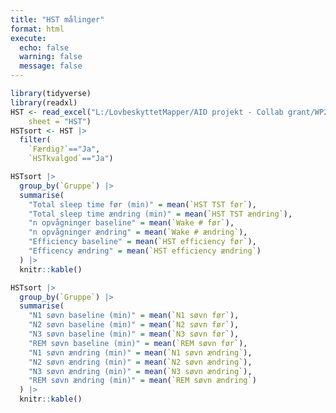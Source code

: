 ```yaml
---
title: "HST målinger"
format: html
execute:
  echo: false
  warning: false
  message: false
---
```


```r
library(tidyverse)
library(readxl)
HST <- read_excel("L:/LovbeskyttetMapper/AID projekt - Collab grant/WP2+3 (AIDBeyond)/AID-BEYOND Trial Master File/16) Data analyser/Analyseskema samlet NY.xlsx", 
    sheet = "HST")
HSTsort <- HST |> 
  filter(
    `Færdig?`=="Ja",
    `HSTkvalgod`=="Ja")
```

```r
HSTsort |> 
  group_by(`Gruppe`) |> 
  summarise(
    "Total sleep time før (min)" = mean(`HST TST før`),
    "Total sleep time ændring (min)" = mean(`HST TST ændring`),
    "n opvågninger baseline" = mean(`Wake # før`),
    "n opvågninger ændring" = mean(`Wake # ændring`),
    "Efficiency baseline" = mean(`HST efficiency før`),
    "Efficency ændring" = mean(`HST efficiency ændring`)
  ) |> 
  knitr::kable()
```

```r
HSTsort |> 
  group_by(`Gruppe`) |> 
  summarise(
    "N1 søvn baseline (min)" = mean(`N1 søvn før`),
    "N2 søvn baseline (min)" = mean(`N2 søvn før`),
    "N3 søvn baseline (min)" = mean(`N3 søvn før`),
    "REM søvn baseline (min)" = mean(`REM søvn før`),
    "N1 søvn ændring (min)" = mean(`N1 søvn ændring`),
    "N2 søvn ændring (min)" = mean(`N2 søvn ændring`),
    "N3 søvn ændring (min)" = mean(`N3 søvn ændring`),
    "REM søvn ændring (min)" = mean(`REM søvn ændring`)
  ) |> 
  knitr::kable()
```



